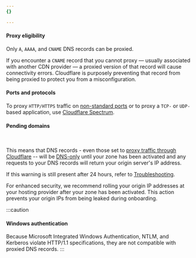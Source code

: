 ```yaml
---
{}

---
```



#### Proxy eligibility

Only `A`, `AAAA`, and `CNAME` DNS records can be proxied.

If you encounter a `CNAME` record that you cannot proxy — usually associated with another CDN provider — a proxied version of that record will cause connectivity errors. Cloudflare is purposely preventing that record from being proxied to protect you from a misconfiguration.

#### Ports and protocols

To proxy `HTTP/HTTPS` traffic on [non-standard ports](/fundamentals/reference/network-ports/) or to proxy a `TCP-` or `UDP-` based application, use [Cloudflare Spectrum](/spectrum/).

#### Pending domains

<Render file="onboard-warning" product="dns" /> <br/>

This means that DNS records - even those set to [proxy traffic through Cloudflare](#proxied-records) -- will be [DNS-only](/dns/manage-dns-records/reference/proxied-dns-records/#dns-only-records) until your zone has been activated and any requests to your DNS records will return your origin server's IP address.

If this warning is still present after 24 hours, refer to [Troubleshooting](/dns/troubleshooting/).

For enhanced security, we recommend rolling your origin IP addresses at your hosting provider after your zone has been activated. This action prevents your origin IPs from being leaked during onboarding.

:::caution


#### Windows authentication

Because Microsoft Integrated Windows Authentication, NTLM, and Kerberos violate HTTP/1.1 specifications, they are not compatible with proxied DNS records.
:::
